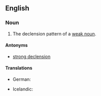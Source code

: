 ==English==

===Noun===
{{en-noun|head=[[weak]] [[declension]]}}

# {{grammar}} The declension pattern of a [[weak noun]].

====Antonyms====
* [[strong declension]]

====Translations====
{{trans-top|declension pattern of a weak noun}}
* German: {{t+|de|schwache Deklination|f}}
{{trans-mid}}
* Icelandic: {{t-|is|veik beyging|f}}
{{trans-bottom}}